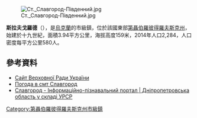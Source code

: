 {{No footnotes|time=2015-09-16T14:33:03+00:00}}
[[Image:Ст._Славгород-Південний.jpg|right]]

{{coord|48|6|52|N|35|30|47|E|scale:100000_region:UA|display=title}}

'''斯拉夫戈羅德'''（{{lang-uk|Славгород}}），是[[烏克蘭|烏克蘭]]的市級鎮，位於該國東部[[第聶伯羅彼得羅夫斯克州|第聶伯羅彼得羅夫斯克州]]，始建於十九世紀，面積3.94平方公里，海拔高度159米，2014年人口2,284，人口密度每平方公里580人。

==參考資料==
* [http://gska2.rada.gov.ua/pls/z7502/A005?rdat1=29.01.2010&rf7571=6254 Сайт Верховної Ради України]{{dead link|date=2018年3月 |bot=InternetArchiveBot |fix-attempted=yes }}
* [http://weather.in.ua/ua/dnepropetrovskaja/24066 Погода в смт Славгород] {{Wayback|url=http://weather.in.ua/ua/dnepropetrovskaja/24066 |date=20170804054954 }}
* [http://imsu-dnipropetrovsk.com/mista-i-sela/synelnykivskyj-rajon/slavgorod.html Славгород - Інформаційно-пізнавальний портал | Дніпропетровська область у складі УРСР] {{Wayback|url=http://imsu-dnipropetrovsk.com/mista-i-sela/synelnykivskyj-rajon/slavgorod.html |date=20200716191325 }}

{{DEFAULTSORT:Славгород}}
[[Category:第聶伯羅彼得羅夫斯克州市級鎮|Category:第聶伯羅彼得羅夫斯克州市級鎮]]


{{Dnipropetrovsk-geo-stub}}